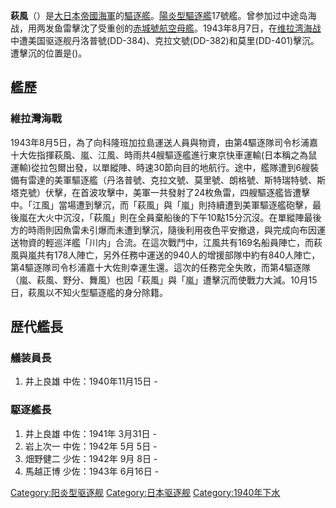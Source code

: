 {{軍艦模板
|名稱= {{lang|ja|萩風}}<br /> <small>{{lang|ja|はぎかぜ}}
|名稱2=
|圖片= [[File:Hagikaze.jpg|300px]]
|照片說明=　萩風，照片拍攝於1941年3月31日
|圖片2= 
|照片說明2= 
|艦種= [[驅逐艦|驅逐艦]]
|擁有國= 
|艦級= [[陽炎型驅逐艦|陽炎型驅逐艦]]
|製造= [[浦賀船渠|浦賀船渠]]
|動工= 1939年5月23日
|下水= 1940年6月18日
|服役= 1941年3月31日
|退役= 
|結局= 1943年8月6日遭擊沉
|除籍= 1943年10月15日
|基準= 2,033噸
|滿載= 
|長度= 118.5米
|闊度= 10.8米
|吃水= 3.8米
|極速= 35.0節
|鍋爐=
|引擎=
|出力= 52000匹
|續航= 5,000海浬（18節）
|乘員= 239人
|裝甲=
|艦載機= 
|裝備= 3座[[三年式127毫米炮|50倍径12.7厘米連装炮]]<br />2座25毫米連裝砲<br />2座四連装61厘米魚雷發射管<br />[[深水炸弹|深水炸弹]]16枚}}
'''萩風'''（{{lang|ja|はぎかぜ}}）是[[大日本帝國海軍|大日本帝國海軍]]的[[驅逐艦|驅逐艦]]。[[陽炎型驅逐艦|陽炎型驅逐艦]]17號艦。曾参加过中途岛海战，用两发鱼雷擊沈了受重创的[[赤城號航空母艦|赤城號航空母艦]]。1943年8月7日，在[[维拉湾海战|维拉湾海战]]中遭美国驱逐舰丹洛普號(DD-384)、克拉文號(DD-382)和莫里(DD-401)擊沉。遭擊沉的位置是({{coord|07|50|S|156|55|E}})。

==艦歷==
===維拉灣海戰===
1943年8月5日，為了向科隆班加拉島運送人員與物資，由第4驅逐隊司令杉浦嘉十大佐指揮萩風、嵐、江風、時雨共4艘驅逐艦進行東京快車運輸(日本稱之為鼠運輸)從拉包爾出發，以單縱陣、時速30節向目的地航行。途中，艦隊遭到6艘裝備有雷達的美軍驅逐艦（丹洛普號、克拉文號、莫里號、朗格號、斯特瑞特號、斯塔克號）伏擊，在首波攻擊中，美軍一共發射了24枚魚雷，四艘驅逐艦皆遭擊中。「江風」當場遭到擊沉，而「萩風」與「嵐」則持續遭到美軍驅逐艦砲擊，最後嵐在大火中沉沒，「萩風」則在全員棄船後的下午10點15分沉沒。在單縱陣最後方的時雨則因魚雷未引爆而未遭到擊沉，隨後利用夜色平安撤退，與完成向布因運送物資的輕巡洋艦「川内」合流。在這次戰鬥中，江風共有169名船員陣亡，而萩風與嵐共有178人陣亡，另外任務中運送的940人的增援部隊中約有840人陣亡，第4驅逐隊司令杉浦嘉十大佐則幸運生還。這次的任務完全失敗，而第4驅逐隊（嵐、萩風、野分、舞風）也因「萩風」與「嵐」遭擊沉而使戰力大減。10月15日，萩風以不知火型驅逐艦的身分除籍。

==歴代艦長==
===艤装員長===
#井上良雄 中佐：1940年11月15日 -
===駆逐艦長===
#井上良雄 中佐：1941年 3月31日 -
#岩上次一 中佐：1942年 5月 5日 -
#畑野健二 少佐：1942年 9月 8日 -
#馬越正博 少佐：1943年 6月16日 -

{{陽炎型驅逐艦}}

[[Category:阳炎型驱逐舰|Category:阳炎型驱逐舰]]
[[Category:日本驱逐舰|Category:日本驱逐舰]]

[[Category:1940年下水|Category:1940年下水]]